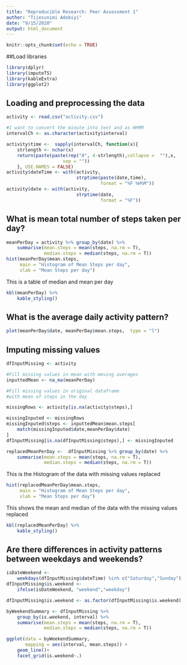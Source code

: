 ```yaml
---
title: "Reproducible Research: Peer Assessment 1"
author: "Tijesunimi Adebiyi"
date: "9/15/2020"
output: html_document
---
```


```r
knitr::opts_chunk$set(echo = TRUE)
```

##Load libraries
```r
library(dplyr)
library(imputeTS)
library(kableExtra)
library(ggplot2)
```


## Loading and preprocessing the data
```r
activity <- read.csv("activity.csv")

#I want to convert the minute into text and as HHMM
intervalCh <- as.character(activity$interval)

activity$time <-  sapply(intervalCh, function(x){
    strlength <- nchar(x)
    return(paste(paste(rep("0", 4-strlength),collapse =  ""),x, 
                     sep = ""))
    }, USE.NAMES = FALSE)
activity$dateTime <- with(activity,
                          strptime(paste(date,time),
                                   format = "%F %H%M"))
activity$date <- with(activity,
                          strptime(date,
                                   format = "%F"))


```



## What is mean total number of steps taken per day?

```r
meanPerDay = activity %>% group_by(date) %>% 
    summarise(mean.steps = mean(steps, na.rm = T),
              median.steps = median(steps, na.rm = T))
hist(meanPerDay$mean.steps,
     main = "Histogram of Mean Steps per day",
     xlab = "Mean Steps per day")
```
This is a table of median and mean per day

```r
kbl(meanPerDay) %>% 
    kable_styling()
```

## What is the average daily activity pattern?
```r
plot(meanPerDay$date, meanPerDay$mean.steps,  type = "l")
```



## Imputing missing values
```r
dfInputMissing <- activity

#Fill missing values in mean with moving averages
inputtedMean <- na_ma(meanPerDay)

#Fill missing values in original dataframe
#with mean of steps in the day

missingRows <- activity[is.na(activity$steps),]

missingInputed <- missingRows
missingInputed$steps <- inputtedMean$mean.steps[
    match(missingInputed$date,meanPerDay$date)
]
dfInputMissing[is.na(dfInputMissing$steps),] <- missingInputed

replacedMeanPerDay <-  dfInputMissing %>% group_by(date) %>% 
    summarise(mean.steps = mean(steps, na.rm = T),
              median.steps = median(steps, na.rm = T))

```

This is the Histogram of the data with missing values replaced
```r

hist(replacedMeanPerDay$mean.steps,
     main = "Histogram of Mean Steps per day",
     xlab = "Mean Steps per day")
```


This shows the mean and median of the data with the missing values replaced
```r

kbl(replacedMeanPerDay) %>% 
    kable_styling()
```


## Are there differences in activity patterns between weekdays and weekends?
```r
isDateWeekend <- 
    weekdays(dfInputMissing$dateTime) %in% c("Saturday","Sunday")
dfInputMissing$is.weekend <- 
    ifelse(isDateWeekend, "weekend","weekday")

dfInputMissing$is.weekend <- as.factor(dfInputMissing$is.weekend)

byWeekendSummary <- dfInputMissing %>%
    group_by(is.weekend, interval) %>% 
    summarise(mean.steps = mean(steps, na.rm = T),
              median.steps = median(steps, na.rm = T))

ggplot(data = byWeekendSummary, 
       mapping = aes(interval, mean.steps)) +
    geom_line()+
    facet_grid(is.weekend~.)
```





